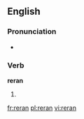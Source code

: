 ==English==

===Pronunciation===
* {{IPA|/ˈɻiːɻæn/}}

===Verb===
'''reran'''

# {{simple past of|rerun}}

[[fr:reran]]
[[pl:reran]]
[[vi:reran]]